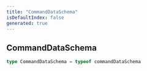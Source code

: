 ```yaml
---
title: "CommandDataSchema"
isDefaultIndex: false
generated: true
---
```



<!-- This file was generated from the CommandKit source. Do not modify. Instead, re-run the "docgen" script -->


## CommandDataSchema

<GenerationInfo sourceFile="packages/commandkit/src/app/handlers/AppCommandHandler.ts" sourceLine="132" packageName="commandkit" />



```ts title="Signature"
type CommandDataSchema = typeof commandDataSchema
```

